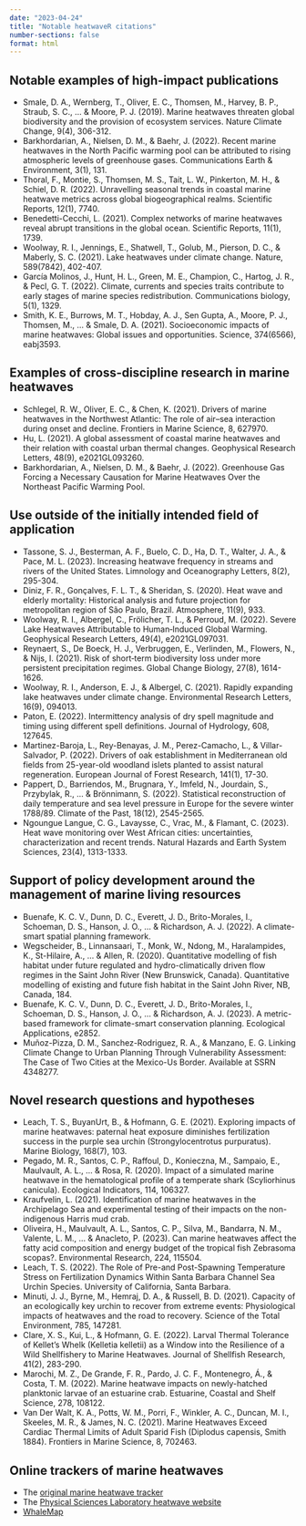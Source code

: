 ```yaml
---
date: "2023-04-24"
title: "Notable heatwaveR citations"
number-sections: false
format: html
---
```


## Notable examples of high-impact publications {#sec-impact}

-   Smale, D. A., Wernberg, T., Oliver, E. C., Thomsen, M., Harvey, B. P., Straub, S. C., ... & Moore, P. J. (2019). Marine heatwaves threaten global biodiversity and the provision of ecosystem services. Nature Climate Change, 9(4), 306-312.
-   Barkhordarian, A., Nielsen, D. M., & Baehr, J. (2022). Recent marine heatwaves in the North Pacific warming pool can be attributed to rising atmospheric levels of greenhouse gases. Communications Earth & Environment, 3(1), 131.
-   Thoral, F., Montie, S., Thomsen, M. S., Tait, L. W., Pinkerton, M. H., & Schiel, D. R. (2022). Unravelling seasonal trends in coastal marine heatwave metrics across global biogeographical realms. Scientific Reports, 12(1), 7740.
-   Benedetti-Cecchi, L. (2021). Complex networks of marine heatwaves reveal abrupt transitions in the global ocean. Scientific Reports, 11(1), 1739.
-   Woolway, R. I., Jennings, E., Shatwell, T., Golub, M., Pierson, D. C., & Maberly, S. C. (2021). Lake heatwaves under climate change. Nature, 589(7842), 402-407.
-   García Molinos, J., Hunt, H. L., Green, M. E., Champion, C., Hartog, J. R., & Pecl, G. T. (2022). Climate, currents and species traits contribute to early stages of marine species redistribution. Communications biology, 5(1), 1329.
-   Smith, K. E., Burrows, M. T., Hobday, A. J., Sen Gupta, A., Moore, P. J., Thomsen, M., ... & Smale, D. A. (2021). Socioeconomic impacts of marine heatwaves: Global issues and opportunities. Science, 374(6566), eabj3593.

## Examples of cross-discipline research in marine heatwaves {#sec-cross}

-   Schlegel, R. W., Oliver, E. C., & Chen, K. (2021). Drivers of marine heatwaves in the Northwest Atlantic: The role of air--sea interaction during onset and decline. Frontiers in Marine Science, 8, 627970.
-   Hu, L. (2021). A global assessment of coastal marine heatwaves and their relation with coastal urban thermal changes. Geophysical Research Letters, 48(9), e2021GL093260.
-   Barkhordarian, A., Nielsen, D. M., & Baehr, J. (2022). Greenhouse Gas Forcing a Necessary Causation for Marine Heatwaves Over the Northeast Pacific Warming Pool.

## Use outside of the initially intended field of application {#sec-outside}

-   Tassone, S. J., Besterman, A. F., Buelo, C. D., Ha, D. T., Walter, J. A., & Pace, M. L. (2023). Increasing heatwave frequency in streams and rivers of the United States. Limnology and Oceanography Letters, 8(2), 295-304.
-   Diniz, F. R., Gonçalves, F. L. T., & Sheridan, S. (2020). Heat wave and elderly mortality: Historical analysis and future projection for metropolitan region of São Paulo, Brazil. Atmosphere, 11(9), 933.
-   Woolway, R. I., Albergel, C., Frölicher, T. L., & Perroud, M. (2022). Severe Lake Heatwaves Attributable to Human‐Induced Global Warming. Geophysical Research Letters, 49(4), e2021GL097031.
-   Reynaert, S., De Boeck, H. J., Verbruggen, E., Verlinden, M., Flowers, N., & Nijs, I. (2021). Risk of short‐term biodiversity loss under more persistent precipitation regimes. Global Change Biology, 27(8), 1614-1626.
-   Woolway, R. I., Anderson, E. J., & Albergel, C. (2021). Rapidly expanding lake heatwaves under climate change. Environmental Research Letters, 16(9), 094013.
-   Paton, E. (2022). Intermittency analysis of dry spell magnitude and timing using different spell definitions. Journal of Hydrology, 608, 127645.
-   Martinez-Baroja, L., Rey-Benayas, J. M., Perez-Camacho, L., & Villar-Salvador, P. (2022). Drivers of oak establishment in Mediterranean old fields from 25-year-old woodland islets planted to assist natural regeneration. European Journal of Forest Research, 141(1), 17-30.
-   Pappert, D., Barriendos, M., Brugnara, Y., Imfeld, N., Jourdain, S., Przybylak, R., ... & Brönnimann, S. (2022). Statistical reconstruction of daily temperature and sea level pressure in Europe for the severe winter 1788/89. Climate of the Past, 18(12), 2545-2565.
-   Ngoungue Langue, C. G., Lavaysse, C., Vrac, M., & Flamant, C. (2023). Heat wave monitoring over West African cities: uncertainties, characterization and recent trends. Natural Hazards and Earth System Sciences, 23(4), 1313-1333.

## Support of policy development around the management of marine living resources {#sec-policy}

-   Buenafe, K. C. V., Dunn, D. C., Everett, J. D., Brito-Morales, I., Schoeman, D. S., Hanson, J. O., ... & Richardson, A. J. (2022). A climate-smart spatial planning framework.
-   Wegscheider, B., Linnansaari, T., Monk, W., Ndong, M., Haralampides, K., St-Hilaire, A., ... & Allen, R. (2020). Quantitative modelling of fish habitat under future regulated and hydro-climatically driven flow regimes in the Saint John River (New Brunswick, Canada). Quantitative modelling of existing and future fish habitat in the Saint John River, NB, Canada, 184.
-   Buenafe, K. C. V., Dunn, D. C., Everett, J. D., Brito-Morales, I., Schoeman, D. S., Hanson, J. O., ... & Richardson, A. J. (2023). A metric-based framework for climate-smart conservation planning. Ecological Applications, e2852.
-   Muñoz-Pizza, D. M., Sanchez-Rodriguez, R. A., & Manzano, E. G. Linking Climate Change to Urban Planning Through Vulnerability Assessment: The Case of Two Cities at the Mexico-Us Border. Available at SSRN 4348277.

## Novel research questions and hypotheses {#sec-novel}

-   Leach, T. S., BuyanUrt, B., & Hofmann, G. E. (2021). Exploring impacts of marine heatwaves: paternal heat exposure diminishes fertilization success in the purple sea urchin (Strongylocentrotus purpuratus). Marine Biology, 168(7), 103.
-   Pegado, M. R., Santos, C. P., Raffoul, D., Konieczna, M., Sampaio, E., Maulvault, A. L., ... & Rosa, R. (2020). Impact of a simulated marine heatwave in the hematological profile of a temperate shark (Scyliorhinus canicula). Ecological Indicators, 114, 106327.
-   Kraufvelin, L. (2021). Identification of marine heatwaves in the Archipelago Sea and experimental testing of their impacts on the non-indigenous Harris mud crab.
-   Oliveira, H., Maulvault, A. L., Santos, C. P., Silva, M., Bandarra, N. M., Valente, L. M., ... & Anacleto, P. (2023). Can marine heatwaves affect the fatty acid composition and energy budget of the tropical fish Zebrasoma scopas?. Environmental Research, 224, 115504.
-   Leach, T. S. (2022). The Role of Pre-and Post-Spawning Temperature Stress on Fertilization Dynamics Within Santa Barbara Channel Sea Urchin Species. University of California, Santa Barbara.
-   Minuti, J. J., Byrne, M., Hemraj, D. A., & Russell, B. D. (2021). Capacity of an ecologically key urchin to recover from extreme events: Physiological impacts of heatwaves and the road to recovery. Science of the Total Environment, 785, 147281.
-   Clare, X. S., Kui, L., & Hofmann, G. E. (2022). Larval Thermal Tolerance of Kellet's Whelk (Kelletia kelletii) as a Window into the Resilience of a Wild Shellfishery to Marine Heatwaves. Journal of Shellfish Research, 41(2), 283-290.
-   Marochi, M. Z., De Grande, F. R., Pardo, J. C. F., Montenegro, Á., & Costa, T. M. (2022). Marine heatwave impacts on newly-hatched planktonic larvae of an estuarine crab. Estuarine, Coastal and Shelf Science, 278, 108122.
-   Van Der Walt, K. A., Potts, W. M., Porri, F., Winkler, A. C., Duncan, M. I., Skeeles, M. R., & James, N. C. (2021). Marine Heatwaves Exceed Cardiac Thermal Limits of Adult Sparid Fish (Diplodus capensis, Smith 1884). Frontiers in Marine Science, 8, 702463.

## Online trackers of marine heatwaves {#sec-trackers}

-   The [original marine heatwave tracker](http://www.marineheatwaves.org/tracker.html)
-   The [Physical Sciences Laboratory heatwave website](https://psl.noaa.gov/marine-heatwaves/)
-   [WhaleMap](http://whalemap.ocean.dal.ca/MHW/)
